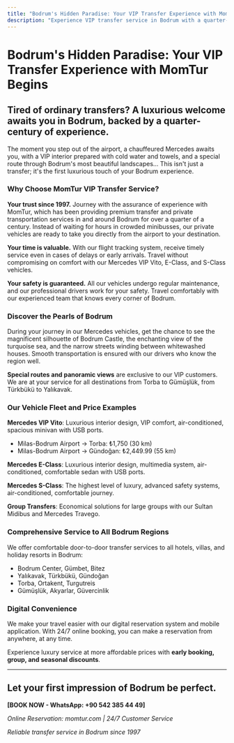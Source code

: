 ```yaml
---
title: "Bodrum's Hidden Paradise: Your VIP Transfer Experience with MomTur Begins"
description: "Experience VIP transfer service in Bodrum with a quarter-century of expertise. Safe and comfortable transportation from the airport to your hotel in Mercedes vehicles. Tired of ordinary transfers? A grand welcome awaits you in Bodrum."
---
```


# Bodrum's Hidden Paradise: Your VIP Transfer Experience with MomTur Begins

## Tired of ordinary transfers? A luxurious welcome awaits you in Bodrum, backed by a quarter-century of experience.

The moment you step out of the airport, a chauffeured Mercedes awaits you, with a VIP interior prepared with cold water and towels, and a special route through Bodrum's most beautiful landscapes... This isn't just a transfer; it's the first luxurious touch of your Bodrum experience.

### Why Choose MomTur VIP Transfer Service?

**Your trust since 1997.** Journey with the assurance of experience with MomTur, which has been providing premium transfer and private transportation services in and around Bodrum for over a quarter of a century. Instead of waiting for hours in crowded minibusses, our private vehicles are ready to take you directly from the airport to your destination.

**Your time is valuable.** With our flight tracking system, receive timely service even in cases of delays or early arrivals. Travel without compromising on comfort with our Mercedes VIP Vito, E-Class, and S-Class vehicles.

**Your safety is guaranteed.** All our vehicles undergo regular maintenance, and our professional drivers work for your safety. Travel comfortably with our experienced team that knows every corner of Bodrum.

### Discover the Pearls of Bodrum

During your journey in our Mercedes vehicles, get the chance to see the magnificent silhouette of Bodrum Castle, the enchanting view of the turquoise sea, and the narrow streets winding between whitewashed houses. Smooth transportation is ensured with our drivers who know the region well.

**Special routes and panoramic views** are exclusive to our VIP customers. We are at your service for all destinations from Torba to Gümüşlük, from Türkbükü to Yalıkavak.

### Our Vehicle Fleet and Price Examples

**Mercedes VIP Vito**: Luxurious interior design, VIP comfort, air-conditioned, spacious minivan with USB ports.
- Milas-Bodrum Airport → Torba: ₺1,750 (30 km)
- Milas-Bodrum Airport → Gündoğan: ₺2,449.99 (55 km)

**Mercedes E-Class**: Luxurious interior design, multimedia system, air-conditioned, comfortable sedan with USB ports.

**Mercedes S-Class**: The highest level of luxury, advanced safety systems, air-conditioned, comfortable journey.

**Group Transfers**: Economical solutions for large groups with our Sultan Midibus and Mercedes Travego.

### Comprehensive Service to All Bodrum Regions

We offer comfortable door-to-door transfer services to all hotels, villas, and holiday resorts in Bodrum:
- Bodrum Center, Gümbet, Bitez
- Yalıkavak, Türkbükü, Gündoğan
- Torba, Ortakent, Turgutreis
- Gümüşlük, Akyarlar, Güvercinlik

### Digital Convenience

We make your travel easier with our digital reservation system and mobile application. With 24/7 online booking, you can make a reservation from anywhere, at any time.

Experience luxury service at more affordable prices with **early booking, group, and seasonal discounts**.

---

## **Let your first impression of Bodrum be perfect.**

**[BOOK NOW - WhatsApp: +90 542 385 44 49]**

_Online Reservation: momtur.com | 24/7 Customer Service_

_Reliable transfer service in Bodrum since 1997_
